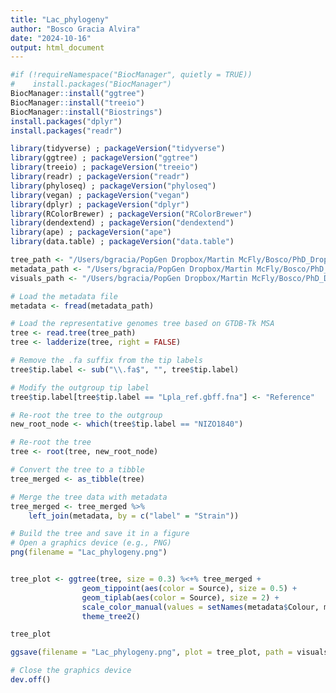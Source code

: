 ```yaml
---
title: "Lac_phylogeny"
author: "Bosco Gracia Alvira"
date: "2024-10-16"
output: html_document
---
```


```r

#if (!requireNamespace("BiocManager", quietly = TRUE))
#    install.packages("BiocManager")
BiocManager::install("ggtree")
BiocManager::install("treeio")
BiocManager::install("Biostrings")
install.packages("dplyr")
install.packages("readr")

library(tidyverse) ; packageVersion("tidyverse")
library(ggtree) ; packageVersion("ggtree")
library(treeio) ; packageVersion("treeio")
library(readr) ; packageVersion("readr")
library(phyloseq) ; packageVersion("phyloseq")
library(vegan) ; packageVersion("vegan")
library(dplyr) ; packageVersion("dplyr")
library(RColorBrewer) ; packageVersion("RColorBrewer")
library(dendextend) ; packageVersion("dendextend")
library(ape) ; packageVersion("ape")
library(data.table) ; packageVersion("data.table")

```

```r

tree_path <- "/Users/bgracia/PopGen Dropbox/Martin McFly/Bosco/PhD_Dropbox/Microbiome_pangenomic_analysis/data/Lactiplantibacillus_plantarum/Phylogeny/parsnp/parsnp.tree"
metadata_path <- "/Users/bgracia/PopGen Dropbox/Martin McFly/Bosco/PhD_Dropbox/Microbiome_pangenomic_analysis/data/Lactiplantibacillus_plantarum/Phylogeny/metadata.tsv"
visuals_path <- "/Users/bgracia/PopGen Dropbox/Martin McFly/Bosco/PhD_Dropbox/Microbiome_pangenomic_analysis/visuals"

```

```r

# Load the metadata file
metadata <- fread(metadata_path)

# Load the representative genomes tree based on GTDB-Tk MSA
tree <- read.tree(tree_path)
tree <- ladderize(tree, right = FALSE)

# Remove the .fa suffix from the tip labels
tree$tip.label <- sub("\\.fa$", "", tree$tip.label)

# Modify the outgroup tip label
tree$tip.label[tree$tip.label == "Lpla_ref.gbff.fna"] <- "Reference"

# Re-root the tree to the outgroup
new_root_node <- which(tree$tip.label == "NIZO1840")

# Re-root the tree
tree <- root(tree, new_root_node)

# Convert the tree to a tibble
tree_merged <- as_tibble(tree)

# Merge the tree data with metadata
tree_merged <- tree_merged %>%
    left_join(metadata, by = c("label" = "Strain"))

# Build the tree and save it in a figure
# Open a graphics device (e.g., PNG)
png(filename = "Lac_phylogeny.png")


tree_plot <- ggtree(tree, size = 0.3) %<+% tree_merged + 
                geom_tippoint(aes(color = Source), size = 0.5) +
                geom_tiplab(aes(color = Source), size = 2) +
                scale_color_manual(values = setNames(metadata$Colour, metadata$Source)) +
                theme_tree2()

tree_plot

ggsave(filename = "Lac_phylogeny.png", plot = tree_plot, path = visuals_path, width = 20, height = 6, dpi = 300)

# Close the graphics device
dev.off()

```

